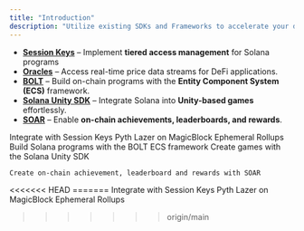 ```yaml
---
title: "Introduction"
description: "Utilize existing SDKs and Frameworks to accelerate your development process"
---
```


- [**Session Keys**](/pages/tools/session-keys/introduction) – Implement **tiered access management** for Solana programs
- [**Oracles**](/pages/tools/oracle/introduction) – Access real-time price data streams for DeFi applications.
- [**BOLT**](/pages/tools/bolt/introduction) – Build on-chain programs with the **Entity Component System (ECS)** framework.
- [**Solana Unity SDK**](/pages/tools/solana-unity-sdk/overview) – Integrate Solana into **Unity-based games** effortlessly.
- [**SOAR**](/pages/tools/open-source-programs/SOAR) – Enable **on-chain achievements, leaderboards, and rewards**.

<CardGroup cols={2}>
  <Card
    title="Session Keys"
    icon="key"
    href="/pages/tools/session-keys/introduction"
    iconType="duotone"
  >
    Integrate with Session Keys
  </Card>
  <Card
    title="Oracles"
    icon="chart-line"
    href="/pages/tools/oracle/introduction"
    iconType="duotone"
  >
    Pyth Lazer on MagicBlock Ephemeral Rollups
  </Card>
  <Card
    title="BOLT"
    icon="bolt"
    href="/pages/tools/bolt/introduction"
    iconType="duotone"
  >
    Build Solana programs with the BOLT ECS framework
  </Card>
  <Card
    title="Solana Unity SDK"
    icon="unity"
    href="/pages/tools/solana-unity-sdk/overview"
    iconType="duotone"
  >
    Create games with the Solana Unity SDK
  </Card>
  <Card
    title="SOAR"
    icon="rocket"
    href="/pages/tools/open-source-programs/SOAR"
    iconType="duotone">

    Create on-chain achievement, leaderboard and rewards with SOAR

  </Card>
<<<<<<< HEAD
=======
  <Card
    title="Session Keys"
    icon="key"
    href="/pages/tools/session-keys/introduction"
    iconType="duotone"
  >
    Integrate with Session Keys
  </Card>
    <Card
      title="Oracles"
      icon="chart-line"
      href="/pages/tools/oracle/introduction"
      iconType="duotone"
    >
      Pyth Lazer on MagicBlock Ephemeral Rollups
    </Card>

>>>>>>> origin/main
</CardGroup>
